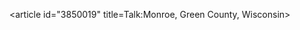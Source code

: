 <article id="3850019" title=Talk:Monroe, Green County, Wisconsin>
	<talkpage id="3850019" title="Talk:Monroe, Green County, Wisconsin">
{{WikiProject Wisconsin|class=start|importance=low}}
{{WPCities|class=start|importance=low}}
	</talkpage>
</article>